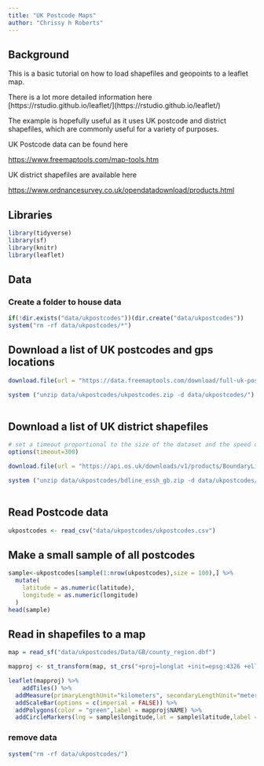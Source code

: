 ```yaml
---
title: "UK Postcode Maps"
author: "Chrissy h Roberts"
---
```


## Background

This is a basic tutorial on how to load shapefiles and geopoints to a leaflet map.

There is a lot more detailed information here \[https://rstudio.github.io/leaflet/\](https://rstudio.github.io/leaflet/)

The example is hopefully useful as it uses UK postcode and district shapefiles, which are commonly useful for a variety of purposes.

UK Postcode data can be found here

<https://www.freemaptools.com/map-tools.htm>

UK district shapefiles are available here

<https://www.ordnancesurvey.co.uk/opendatadownload/products.html>

## Libraries

```r
library(tidyverse)
library(sf)
library(knitr)
library(leaflet)
```

## Data

### Create a folder to house data

```r
if(!dir.exists("data/ukpostcodes"))(dir.create("data/ukpostcodes"))
system("rm -rf data/ukpostcodes/*")
```

## Download a list of UK postcodes and gps locations

```r
download.file(url = "https://data.freemaptools.com/download/full-uk-postcodes/ukpostcodes.zip",destfile =paste("data/ukpostcodes/ukpostcodes.zip"))

system ("unzip data/ukpostcodes/ukpostcodes.zip -d data/ukpostcodes/")
  
```

## Download a list of UK district shapefiles

```r
# set a timeout proportional to the size of the dataset and the speed of the connection
options(timeout=300)

download.file(url = "https://api.os.uk/downloads/v1/products/BoundaryLine/downloads?area=GB&format=ESRI%C2%AE+Shapefile&redirect",destfile =paste("data/ukpostcodes/bdline_essh_gb.zip"))

system ("unzip data/ukpostcodes/bdline_essh_gb.zip -d data/ukpostcodes/")
  
```

## Read Postcode data

```r
ukpostcodes <- read_csv("data/ukpostcodes/ukpostcodes.csv")
```

## Make a small sample of all postcodes

```r
sample<-ukpostcodes[sample(1:nrow(ukpostcodes),size = 100),] %>% 
  mutate(
    latitude = as.numeric(latitude),
    longitude = as.numeric(longitude)
  )
head(sample)

```

## Read in shapefiles to a map

```r
map = read_sf("data/ukpostcodes/Data/GB/county_region.dbf")

```

```r
mapproj <- st_transform(map, st_crs("+proj=longlat +init=epsg:4326 +ellps=WGS84 +datum=WGS84 +no_defs"))
```

```r
leaflet(mapproj) %>% 
    addTiles() %>% 
  addMeasure(primaryLengthUnit="kilometers", secondaryLengthUnit="meters")  %>%
  addScaleBar(options = c(imperial = FALSE)) %>%  
  addPolygons(color = "green",label = mapproj$NAME) %>% 
  addCircleMarkers(lng = sample$longitude,lat = sample$latitude,label = sample$postcode,radius = 0.3)

```

### remove data

```r
system("rm -rf data/ukpostcodes/")
```
